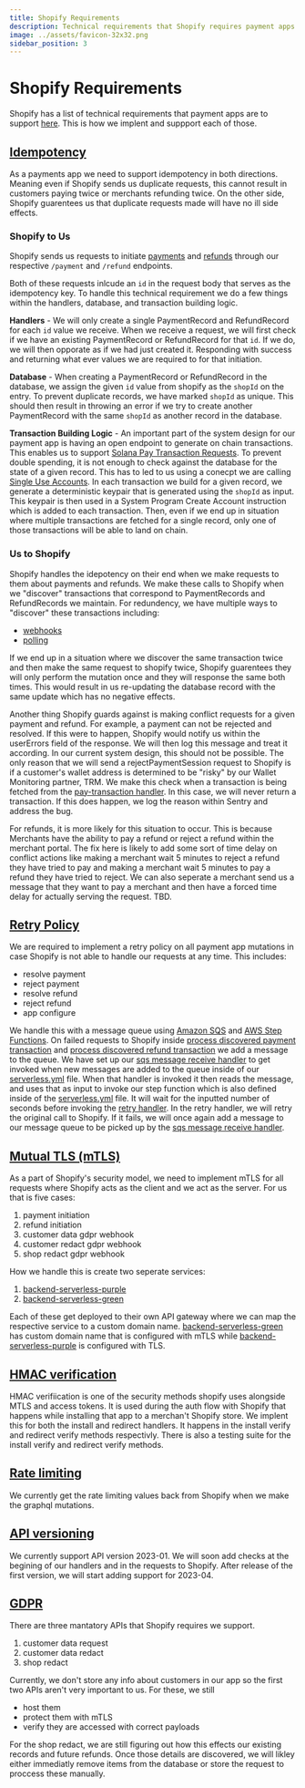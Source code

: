 ```yaml
---
title: Shopify Requirements
description: Technical requirements that Shopify requires payment apps to support
image: ../assets/favicon-32x32.png
sidebar_position: 3
---
```


# Shopify Requirements

Shopify has a list of technical requirements that payment apps are to support [here](https://shopify.dev/docs/apps/payments#technical-requirements). This is how we implent and suppport each of those.

## [Idempotency](https://shopify.dev/docs/apps/payments/implementation#idempotency)

As a payments app we need to support idempotency in both directions. Meaning even if Shopify sends us duplicate requests, this cannot result in customers paying twice or merchants refunding twice. On the other side, Shopify guarentees us that duplicate requests made will have no ill side effects.

### Shopify to Us

Shopify sends us requests to initiate [payments](https://shopify.dev/docs/apps/payments/implementation/process-a-payment/offsite#initiate-the-flow) and [refunds](https://shopify.dev/docs/apps/payments/implementation/process-a-refund#initiate-the-flow) through our respective `/payment` and `/refund` endpoints.

Both of these requests inlcude an `id` in the request body that serves as the idempotency key. To handle this technical requirement we do a few things within the handlers, database, and transaction building logic.

**Handlers** - We will only create a single PaymentRecord and RefundRecord for each `id` value we receive. When we receive a request, we will first check if we have an existing PaymentRecord or RefundRecord for that `id`. If we do, we will then opporate as if we had just created it. Responding with success and returning what ever values we are required to for that initiation.

**Database** - When creating a PaymentRecord or RefundRecord in the database, we assign the given `id` value from shopify as the `shopId` on the entry. To prevent duplicate records, we have marked `shopId` as unique. This should then result in throwing an error if we try to create another PaymentRecord with the same `shopId` as another record in the database.

**Transaction Building Logic** - An important part of the system design for our payment app is having an open endpoint to generate on chain transactions. This enables us to support [Solana Pay Transaction Requests](https://github.com/solana-labs/solana-pay/blob/master/SPEC.md#specification-transaction-request). To prevent double spending, it is not enough to check against the database for the state of a given record. This has to led to us using a conecpt we are calling [Single Use Accounts](https://github.com/solana-labs/solana-payments-app/tree/main/README.md#single-use-accounts). In each transaction we build for a given record, we generate a deterministic keypair that is generated using the `shopId` as input. This keypair is then used in a System Program Create Account instruction which is added to each transaction. Then, even if we end up in situation where multiple transactions are fetched for a single record, only one of those transactions will be able to land on chain.

### Us to Shopify

Shopify handles the idepotency on their end when we make requests to them about payments and refunds. We make these calls to Shopify when we "discover" transactions that correspond to PaymentRecords and RefundRecords we maintain. For redundency, we have multiple ways to "discover" these transactions including:

-   [webhooks](https://github.com/solana-labs/solana-payments-app/tree/main/apps/backend-serverless/src/handlers/webhooks/helius.ts)
-   [polling](https://github.com/solana-labs/solana-payments-app/tree/main/apps/backend-serverless/src/handlers/webhooks/helius.ts)

If we end up in a situation where we discover the same transaction twice and then make the same request to shopify twice, Shopify guarentees they will only perform the mutation once and they will response the same both times. This would result in us re-updating the database record with the same update which has no negative effects.

Another thing Shopify guards against is making conflict requests for a given payment and refund. For example, a payment can not be rejected and resolved. If this were to happen, Shopify would notify us within the userErrors field of the response. We will then log this message and treat it according. In our current system design, this should not be possible. The only reason that we will send a rejectPaymentSession request to Shopify is if a customer's wallet address is determined to be "risky" by our Wallet Monitoring partner, TRM. We make this check when a transaction is being fetched from the [pay-transaction handler](https://github.com/solana-labs/solana-payments-app/tree/main/apps/backend-serverless/src/handlers/transactions/payment-transaction.ts). In this case, we will never return a transaction. If this does happen, we log the reason within Sentry and address the bug.

For refunds, it is more likely for this situation to occur. This is because Merchants have the ability to pay a refund or reject a refund within the merchant portal. The fix here is likely to add some sort of time delay on conflict actions like making a merchant wait 5 minutes to reject a refund they have tried to pay and making a merchant wait 5 minutes to pay a refund they have tried to reject. We can also seperate a merchant send us a message that they want to pay a merchant and then have a forced time delay for actually serving the request. TBD.

## [Retry Policy](https://shopify.dev/docs/apps/payments/implementation#retry-policy)

We are required to implement a retry policy on all payment app mutations in case Shopify is not able to handle our requests at any time. This includes:

-   resolve payment
-   reject payment
-   resolve refund
-   reject refund
-   app configure

We handle this with a message queue using [Amazon SQS](https://aws.amazon.com/sqs/) and [AWS Step Functions](https://aws.amazon.com/step-functions/). On failed requests to Shopify inside [process discovered payment transaction](https://github.com/solana-labs/solana-payments-app/tree/main/apps/backend-serverless/src/services/buisness-logic/process-discovered-payment-transaction.service.ts) and [process discovered refund transaction](https://github.com/solana-labs/solana-payments-app/tree/main/apps/backend-serverless/src/services/buisness-logic/process-discovered-refund-transaction.service.ts) we add a message to the queue. We have set up our [sqs message receive handler](https://github.com/solana-labs/solana-payments-app/tree/main/apps/backend-serverless/src/handlers/webhooks/sqs-message-receive.ts) to get invoked when new messages are added to the queue inside of our [serverless.yml](https://github.com/solana-labs/solana-payments-app/tree/main/apps/backend-serverless/serverless.yml) file. When that handler is invoked it then reads the message, and uses that as input to invoke our step function which is also defined inside of the [serverless.yml](https://github.com/solana-labs/solana-payments-app/tree/main/apps/backend-serverless/serverless.yml) file. It will wait for the inputted number of seconds before invoking the [retry handler](https://github.com/solana-labs/solana-payments-app/tree/main/apps/backend-serverless/src/handlers/webhooks/retry.ts). In the retry handler, we will retry the original call to Shopify. If it fails, we will once again add a message to our message queue to be picked up by the [sqs message receive handler](https://github.com/solana-labs/solana-payments-app/tree/main/apps/backend-serverless/src/handlers/webhooks/sqs-message-receive.ts).

## [Mutual TLS (mTLS)](https://shopify.dev/docs/apps/payments/implementation#mtls-configuration)

As a part of Shopify's security model, we need to implement mTLS for all requests where Shopify acts as the client and we act as the server. For us that is five cases:

1. payment initiation
2. refund initiation
3. customer data gdpr webhook
4. customer redact gdpr webhook
5. shop redact gdpr webhook

How we handle this is create two seperate services:

1. [backend-serverless-purple](https://github.com/solana-labs/solana-payments-app/tree/main/apps/backend-serverless/serverless.purple.yml)
2. [backend-serverless-green](https://github.com/solana-labs/solana-payments-app/tree/main/apps/backend-serverless/serverless.green.yml)

Each of these get deployed to their own API gateway where we can map the respective service to a custom domain name. [backend-serverless-green](https://github.com/solana-labs/solana-payments-app/tree/main/apps/backend-serverless/serverless.green.yml) has custom domain name that is configured with mTLS while [backend-serverless-purple](https://github.com/solana-labs/solana-payments-app/tree/main/apps/backend-serverless/serverless.purple.yml) is configured with TLS.

## [HMAC verification](https://shopify.dev/docs/apps/auth/oauth/getting-started#verify-a-request)

HMAC verifiication is one of the security methods shopify uses alongside MTLS and access tokens. It is used during the auth flow with Shopify that happens while installing that app to a merchan't Shopify store. We implent this for both the install and redirect handlers. It happens in the install verify and redirect verify methods respectivly. There is also a testing suite for the install verify and redirect verify methods.

## [Rate limiting](https://shopify.dev/docs/apps/payments/implementation#rate-limiting)

We currently get the rate limiting values back from Shopify when we make the graphql mutations.

## [API versioning](https://shopify.dev/docs/api/usage/versioning)

We currently support API version 2023-01. We will soon add checks at the begining of our handlers and in the requests to Shopify. After release of the first version, we will start adding support for 2023-04.

## [GDPR](https://shopify.dev/docs/apps/webhooks/configuration/mandatory-webhooks)

There are three mantatory APIs that Shopify requires we support.

1. customer data request
2. customer data redact
3. shop redact

Currently, we don't store any info about customers in our app so the first two APIs aren't very important to us. For these, we still

-   host them
-   protect them with mTLS
-   verify they are accessed with correct payloads

For the shop redact, we are still figuring out how this effects our existing records and future refunds. Once those details are discovered, we will likley either immediatly remove items from the database or store the request to proccess these manually.
